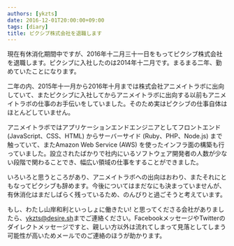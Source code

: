 ```yaml
---
authors: [ykzts]
date: 2016-12-01T20:00:00+09:00
tags: [diary]
title: ピクシブ株式会社を退職します
---
```


現在有休消化期間中ですが、2016年十二月三十一日をもってピクシブ株式会社を退職します。ピクシブに入社したのは2014年十二月です。まるまる二年、勤めていたことになります。

<!--truncate-->

二年の内、2015年十一月から2016年十月までは株式会社アニメイトラボに出向していて、またピクシブに入社してからアニメイトラボに出向する以前もアニメイトラボの仕事のお手伝いをしていました。そのため実はピクシブの仕事自体はほとんどしていません。

アニメイトラボではアプリケーションエンドエンジニアとしてフロントエンド (JavaScript、CSS、HTML) からサーバーサイド (Ruby、PHP、Node.js) まで触っていて、またAmazon Web Service (AWS) を使ったインフラ面の構築も行っていました。設立されたばかりで社内にいるソフトウェア開発者の人数が少ない段階で関わることでき、幅広い領域の仕事をすることができました。

いろいろと思うところがあり、アニメイトラボへの出向はおわり、またそれにともなってピクシブも辞めます。今後についてはまだなにも決まっていませんが、有休消化はまだしばらく残っているため、のんびりと過ごそうと考えています。

もし、わたし山岸和利といっしょに働きたい! と思ってくださる会社がありましたら、[ykzts@desire.sh](mailto:ykzts@desire.sh)までご連絡ください。FacebookメッセージやTwitterのダイレクトメッセージですと、親しい方以外は流れてしまって見落としてしまう可能性が高いためメールでのご連絡のほうが助かります。
